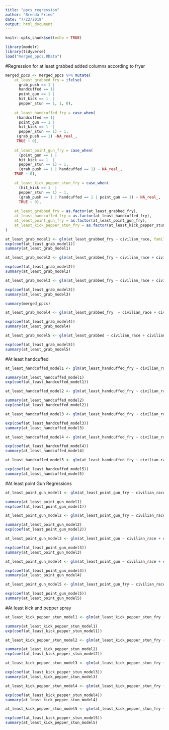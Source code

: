 ```yaml
---
title: "ppcs_regression"
author: "Brenda Fried"
date: "7/22/2019"
output: html_document
---
```


```r
knitr::opts_chunk$set(echo = TRUE)
```

```r
library(modelr)
library(tidyverse)
load("merged_ppcs.RData")
```


#Regression for at least grabbed
added columns according to fryer
```r
merged_ppcs <- merged_ppcs %>% mutate(
    at_least_grabbed_fry = ifelse(
      grab_push == 1 |
      handcuffed == 1|
      point_gun == 1 |
      hit_kick == 1  |
      pepper_stun == 1, 1, 0),
    
    at_least_handcuffed_fry = case_when(
     (handcuffed == 1|
      point_gun == 1 |
      hit_kick == 1  |
      pepper_stun == 1) ~ 1,
     (grab_push == 1) ~NA_real_,
     TRUE ~ 0),
    
    at_least_point_gun_fry = case_when(
      (point_gun == 1 |
      hit_kick == 1  |
      pepper_stun == 1) ~ 1,
      (grab_push == 1 | handcuffed == 1) ~ NA_real_,
    TRUE ~ 0),

    at_least_kick_pepper_stun_fry = case_when(
      (hit_kick == 1  |
      pepper_stun == 1) ~ 1,
      (grab_push == 1 | handcuffed == 1 | point_gun == 1) ~ NA_real_,
      TRUE ~ 0),
    
    at_least_grabbed_fry = as.factor(at_least_grabbed_fry),
    at_least_handcuffed_fry = as.factor(at_least_handcuffed_fry),
    at_least_point_gun_fry = as.factor(at_least_point_gun_fry),
    at_least_kick_pepper_stun_fry = as.factor(at_least_kick_pepper_stun_fry)
)

```


```r
at_least_grab_model1 <- glm(at_least_grabbed_fry ~ civilian_race, family = "binomial", data= merged_ppcs)
exp(coef(at_least_grab_model1))
summary(at_least_grab_model1)
```

```r
at_least_grab_model2 <- glm(at_least_grabbed_fry ~ civilian_race + civilian_gender + civilian_employed + civilian_income + population_size + I(civilian_age^2), family = "binomial", data = merged_ppcs)

exp(coef(at_least_grab_model2))
summary(at_least_grab_model2)
```

```r
at_least_grab_model3 <- glm(at_least_grabbed_fry ~ civilian_race + civilian_gender + civilian_employed + civilian_income + population_size + I(civilian_age^2) + time_of_encounter + type_of_incident + off_white + off_black + off_hispanic + off_other + off_hispanic + off_split, family = "binomial", data = merged_ppcs)

exp(coef(at_least_grab_model3))
summary(at_least_grab_model3)

summary(merged_ppcs)
```

```r
at_least_grab_model4 <- glm(at_least_grabbed_fry  ~ civilian_race + civilian_gender + civilian_employed + civilian_income + population_size + I(civilian_age^2) + time_of_encounter + type_of_incident + off_white + off_black + off_hispanic + off_other + off_hispanic + off_split + civilian_behavior, family = "binomial", data = merged_ppcs)

exp(coef(at_least_grab_model4))
summary(at_least_grab_model4)
```

```r

at_least_grab_model5 <- glm(at_least_grabbed ~ civilian_race + civilian_gender + civilian_employed + civilian_income + population_size + I(civilian_age^2) + time_of_encounter + type_of_incident + off_white + off_black + off_hispanic + off_other + off_hispanic + off_split + civilian_behavior + year, family = "binomial", data = merged_ppcs)

exp(coef(at_least_grab_model5))
summary(at_least_grab_model5)
```


#At least handcuffed
```r
at_least_handcuffed_model1 <- glm(at_least_handcuffed_fry ~ civilian_race, family = "binomial", data = merged_ppcs)

summary(at_least_handcuffed_model1)
exp(coef(at_least_handcuffed_model1))
```

```r
at_least_handcuffed_model2 <- glm(at_least_handcuffed_fry ~ civilian_race+ civilian_gender + civilian_employed + civilian_income + population_size + I(civilian_age^2), family = "binomial", data = merged_ppcs)

summary(at_least_handcuffed_model2)
exp(coef(at_least_handcuffed_model2))
```

```r
at_least_handcuffed_model3 <- glm(at_least_handcuffed_fry ~ civilian_race + civilian_gender + civilian_employed + civilian_income + population_size + I(civilian_age^2) + time_of_encounter + type_of_incident + off_white + off_black + off_other + off_hispanic + off_split, family = "binomial", data = merged_ppcs)

exp(coef(at_least_handcuffed_model3))
summary(at_least_handcuffed_model3)
```

```r
at_least_handcuffed_model4 <- glm(at_least_handcuffed_fry ~ civilian_race + civilian_gender + civilian_employed + civilian_income + population_size + I(civilian_age^2) + time_of_encounter + type_of_incident + off_white + off_black + off_other + off_hispanic + off_split + civilian_behavior, family = "binomial", data = merged_ppcs)

exp(coef(at_least_handcuffed_model4))
summary(at_least_handcuffed_model4)
```
```r
at_least_handcuffed_model5 <- glm(at_least_handcuffed_fry ~ civilian_race + civilian_gender + civilian_employed + civilian_income + population_size + I(civilian_age^2) + time_of_encounter + type_of_incident + off_white + off_black + off_other + off_hispanic + off_split + civilian_behavior + year, family = "binomial", data = merged_ppcs)

exp(coef(at_least_handcuffed_model5))
summary(at_least_handcuffed_model5)
```
#At least point Gun Regressions
```r
at_least_point_gun_model1 <- glm(at_least_point_gun_fry ~ civilian_race, family = "binomial", data = merged_ppcs)

summary(at_least_point_gun_model1)
exp(coef(at_least_point_gun_model1))
```

```r
at_least_point_gun_model2 <- glm(at_least_point_gun_fry ~ civilian_race + civilian_gender + civilian_employed + civilian_income + population_size + I(civilian_age^2), family = "binomial", data = merged_ppcs)

summary(at_least_point_gun_model2)
exp(coef(at_least_point_gun_model2))
```

```r
at_least_point_gun_model3 <- glm(at_least_point_gun ~ civilian_race + civilian_gender + civilian_employed + civilian_income + population_size + I(civilian_age^2) + time_of_encounter + type_of_incident + off_white + off_black + off_other + off_hispanic + off_split, family = "binomial", data = merged_ppcs)

exp(coef(at_least_point_gun_model3))
summary(at_least_point_gun_model3)
```


```r
at_least_point_gun_model4 <- glm(at_least_point_gun ~ civilian_race + civilian_gender + civilian_employed + civilian_income + population_size + I(civilian_age^2) + time_of_encounter + type_of_incident + off_white + off_black + off_other + off_hispanic + off_split + civilian_behavior, family = "binomial", data = merged_ppcs)

exp(coef(at_least_point_gun_model4))
summary(at_least_point_gun_model4)
```
```r
at_least_point_gun_model5 <- glm(at_least_point_gun_fry ~ civilian_race + civilian_gender + civilian_employed + civilian_income + population_size + I(civilian_age^2) + time_of_encounter + type_of_incident + off_white + off_black + off_other + off_hispanic + off_split + civilian_behavior + year, family = "binomial", data = merged_ppcs)

exp(coef(at_least_point_gun_model5))
summary(at_least_point_gun_model5)

```
#At least kick and pepper spray
```r
at_least_kick_pepper_stun_model1 <- glm(at_least_kick_pepper_stun_fry ~ civilian_race, family = "binomial", data = merged_ppcs)

summary(at_least_kick_pepper_stun_model1)
exp(coef(at_least_kick_pepper_stun_model1))
```

```r
at_least_kick_pepper_stun_model2 <- glm(at_least_kick_pepper_stun_fry ~ civilian_race + civilian_gender + civilian_employed + civilian_income + population_size + I(civilian_age^2), family = "binomial", data = merged_ppcs)

summary(at_least_kick_pepper_stun_model2)
exp(coef(at_least_kick_pepper_stun_model2))
```

```r
at_least_kick_pepper_stun_model3 <- glm(at_least_kick_pepper_stun_fry ~ civilian_race + civilian_gender + civilian_employed + civilian_income + population_size + I(civilian_age^2) + time_of_encounter + type_of_incident + off_white + off_black + off_other + off_hispanic + off_split, family = "binomial", data = merged_ppcs)

exp(coef(at_least_kick_pepper_stun_model3))
summary(at_least_kick_pepper_stun_model3)
```

```r
at_least_kick_pepper_stun_model4 <- glm(at_least_kick_pepper_stun_fry ~ civilian_race + civilian_gender + civilian_employed + civilian_income + population_size + I(civilian_age^2) + time_of_encounter + type_of_incident + off_white + off_black + off_other + off_hispanic + off_split + civilian_behavior, family = "binomial", data = merged_ppcs)

exp(coef(at_least_kick_pepper_stun_model4))
summary(at_least_kick_pepper_stun_model4)
```
```r
at_least_kick_pepper_stun_model5 <- glm(at_least_kick_pepper_stun_fry ~ civilian_race + civilian_gender + civilian_employed + civilian_income + population_size + I(civilian_age^2) + time_of_encounter + type_of_incident + off_white + off_black + off_other + off_hispanic + off_split + civilian_behavior + year, family = "binomial", data = merged_ppcs)

exp(coef(at_least_kick_pepper_stun_model5))
summary(at_least_kick_pepper_stun_model5)
```

